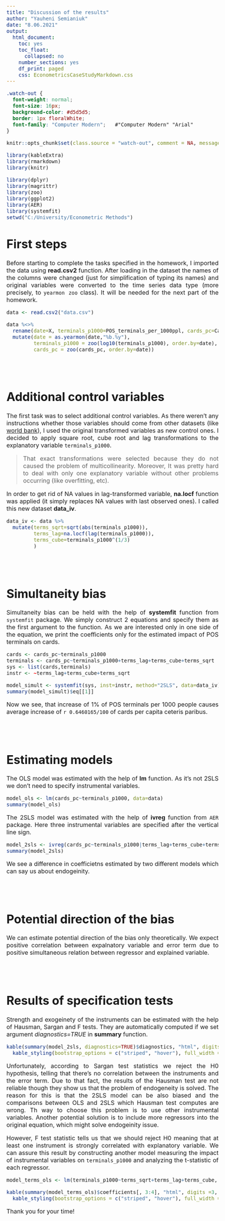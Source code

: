 ```yaml
---
title: "Discussion of the results"
author: "Yauheni Semianiuk"
date: "8.06.2021"
output:
  html_document:
    toc: yes
    toc_float:
      collapsed: no
    number_sections: yes
    df_print: paged
    css: EconometricsCaseStudyMarkdown.css
---
```

<style type="text/css">
 .main-container {
   max-width: 1200px;
   margin-left: auto;
   margin-rigth: auto;
   background-color: #d8d8d8;
}
 
 h1.title {
  font: "Arial"
  font-size: 22px;
  font-weight: 600;
  color: Black;
  text-align: center;
}

.author, .date {
  font-size: 18px;
  font: "Arial";
  color: Black;
  text-align: center;  
}

body{
  font: "Arial";
  font-size: 16px;
}
</style>


```css
.watch-out {
  font-weight: normal;
  font-size: 16px;
  background-color: #d5d5d5;
  border: 1px floralWhite;
  font-family: "Computer Modern";   #"Computer Modern" "Arial"
}
```

```r
knitr::opts_chunk$set(class.source = "watch-out", comment = NA, message=FALSE, warning = FALSE)
```

```r
library(kableExtra)
library(rmarkdown)
library(knitr)

library(dplyr)
library(magrittr)
library(zoo)
library(ggplot2)
library(AER)
library(systemfit)
setwd("C:/University/Econometric Methods")
```

<div align="justify">

# First steps

Before starting to complete the tasks specified in the homework, I imported the data using **read.csv2** function. After loading in the dataset the names of the columns were changed (just for simplification of typing its names) and original variables were converted to the time series data type (more precisely, to `yearmon zoo` class). It will be needed for the next part of the homework.

```r
data <- read.csv2("data.csv")

data %<>%
  rename(date=X, terminals_p1000=POS_terminals_per_1000ppl, cards_pc=Cards_per_capita) %>% 
  mutate(date = as.yearmon(date,"%b.%y"),
         terminals_p1000 = zoo(log10(terminals_p1000), order.by=date),
         cards_pc = zoo(cards_pc, order.by=date))
```

<br/><br/>

# Additional control variables

The first task was to select additional control variables. As there weren't any instructions whether those variables should come from other datasets (like [world bank](https://data.worldbank.org/country/PL)), I used the original transformed variables as new control ones. I decided to apply square root, cube root and lag transformations to the explanatory variable `terminals_p1000`.

>That exact transformations were selected because they do not caused the problem of multicollinearity. Moreover, It was pretty hard to deal with only one explanatory variable without other problems occurring (like overfitting, etc). 

In order to get rid of NA values in lag-transformed variable, **na.locf** function was applied (it simply replaces NA values with last observed ones). I called this new dataset **data_iv**.

```r
data_iv <- data %>%
  mutate(terms_sqrt=sqrt(abs(terminals_p1000)),
         terms_lag=na.locf(lag(terminals_p1000)),
         terms_cube=terminals_p1000^(1/3)
         )
```


<br/><br/>

# Simultaneity bias

Simultaneity bias can be held with the help of **systemfit** function from `systemfit` package. We simply construct 2 equations and specify them as the first argument to the function. As we are interested only in one side of the equation, we print the coefficients only for the estimated impact of POS terminals on cards.

```r
cards <- cards_pc~terminals_p1000
terminals <- cards_pc~terminals_p1000+terms_lag+terms_cube+terms_sqrt
sys <- list(cards,terminals)
instr <- ~terms_lag+terms_cube+terms_sqrt

model_simult <- systemfit(sys, inst=instr, method="2SLS", data=data_iv)
summary(model_simult)$eq[[1]]
```

Now we see, that increase of 1% of POS terminals per 1000 people causes average increase of `r 0.6460165/100` of cards per capita ceteris paribus.

<br/><br/>

# Estimating models

The OLS model was estimated with the help of **lm** function. As it's not 2SLS we don't need to specify instrumental variables.

```r
model_ols <- lm(cards_pc~terminals_p1000, data=data)
summary(model_ols)
```

The 2SLS model was estimated with the help of **ivreg** function from `AER` package. Here three instrumental variables are specified after the vertical line sign.

```r
model_2sls <- ivreg(cards_pc~terminals_p1000|terms_lag+terms_cube+terms_sqrt, data=data_iv)
summary(model_2sls)
```

We see a difference in coefficietns estimated by two different models which can say us about endogeinity.

<br/><br/>

# Potential direction of the bias

We can estimate potential direction of the bias only theoretically. We expect positive correlation between expalnatory variable and error term due to positive simultaneous relation between regressor and explained variable.




<br/><br/>

# Results of specification tests

Strength and exogeinety of the instruments can be estimated with the help of Hausman, Sargan and F tests. They are automatically computed if we set argument *diagnostics=TRUE* in **summary** function.

```r
kable(summary(model_2sls, diagnostics=TRUE)$diagnostics, "html", digits =3, format.args = list(scientific = FALSE)) %>% 
  kable_styling(bootstrap_options = c("striped", "hover"), full_width = F, position = "center")
```

Unfortunately, according to Sargan test statistics we reject the H0 hypothesis, telling that there's no correlation between the instruments and the error term. Due to that fact, the results of the Hausman test are not reliable though they show us that the problem of endogeneity is solved. The reason for this is that the 2SLS model can be also biased and the comparisons between OLS and 2SLS which Hausman test computes are wrong. Th way to choose this problem is to use other instrumental variables. Another potential solution is to include more regressors into the original equation, which might solve endogeinity issue.

However, F test statistic tells us that we should reject H0 meaning that at least one instrument is strongly correlated with explanatory variable. We can assure this result by constructing another model measuring the impact of instrumental variables on `terminals_p1000` and analyzing the t-statistic of each regressor.

```r
model_terms_ols <- lm(terminals_p1000~terms_sqrt+terms_lag+terms_cube, data=data_iv)

kable(summary(model_terms_ols)$coefficients[, 3:4], "html", digits =3, format.args = list(scientific = FALSE)) %>% 
  kable_styling(bootstrap_options = c("striped", "hover"), full_width = F, position = "center")
```

Thank you for your time!

<div>
